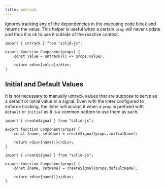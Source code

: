 ```yaml
---
title: untrack
---
```


Ignores tracking any of the dependencies in the executing code block and returns the value. This helper is useful when a certain `prop` will never update and thus it is ok to use it outside of the reactive context.

```tsx title="component.tsx"
import { untrack } from "solid-js";

export function Component(props) {
	const value = untrack(() => props.value);

	return <div>{value}</div>;
}
```

## Initial and Default Values

It is not necessary to manually untrack values that are suppose to serve as a default or initial value to a signal. Even with the linter configured to enforce tracking, the linter will accept it when a `prop` is prefixed with `default` or `initial` as it is a common pattern to use them as such.

<TabsCodeBlocks>
<div id="initialValue">

```tsx title="component.tsx" {4}
import { createSignal } from "solid-js";

export function Component(props) {
	const [name, setName] = createSignal(props.initialName);

	return <div>{name()}</div>;
}
```

</div>
<div id="defaultValue">

```tsx title="component.tsx" {4}
import { createSignal } from "solid-js";

export function Component(props) {
	const [name, setName] = createSignal(props.defaultName);

	return <div>{name()}</div>;
}
```

</div>
</TabsCodeBlocks>
